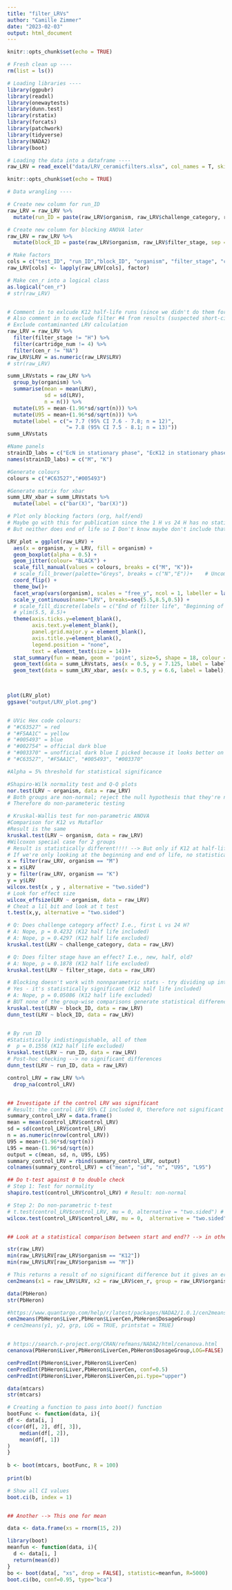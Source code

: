 ```yaml
---
title: "filter_LRVs"
author: "Camille Zimmer"
date: "2023-02-03"
output: html_document
---
```


```r
knitr::opts_chunk$set(echo = TRUE)

# Fresh clean up ----
rm(list = ls())

# Loading libraries ----
library(ggpubr)
library(readxl)
library(onewaytests)
library(dunn.test)
library(rstatix)
library(forcats)
library(patchwork)
library(tidyverse)
library(NADA2)
library(boot)

# Loading the data into a dataframe ----
raw_LRV = read_excel("data/LRV_ceramicfilters.xlsx", col_names = T, skip = 1)
```

```r
knitr::opts_chunk$set(echo = TRUE)

# Data wrangling ----

# Create new column for run_ID
raw_LRV = raw_LRV %>%
  mutate(run_ID = paste(raw_LRV$organism, raw_LRV$challenge_category, raw_LRV$filter_stage, sep = "_"), .after = "test_ID")

# Create new column for blocking ANOVA later
raw_LRV = raw_LRV %>%
  mutate(block_ID = paste(raw_LRV$organism, raw_LRV$filter_stage, sep = "_"), .after = "run_ID")

# Make factors
cols = c("test_ID", "run_ID","block_ID", "organism", "filter_stage", "challenge_category", "cartridge_num", "censored")
raw_LRV[cols] <- lapply(raw_LRV[cols], factor)

# Make cen_r into a logical class
as.logical("cen_r")
# str(raw_LRV)


# Comment in to exlcude K12 half-life runs (since we didn't do them for Mutaflor)
# Also comment in to exclude filter #4 from results (suspected short-circuiting)
# Exclude contaminanted LRV calculation 
raw_LRV = raw_LRV %>%
  filter(filter_stage != "H") %>%
  filter(cartridge_num != 4) %>%
  filter(cen_r != "NA")
raw_LRV$LRV = as.numeric(raw_LRV$LRV)
# str(raw_LRV)


```



```r

summ_LRVstats = raw_LRV %>%
  group_by(organism) %>%
  summarise(mean = mean(LRV), 
            sd = sd(LRV), 
            n = n()) %>%
  mutate(L95 = mean-(1.96*sd/sqrt(n))) %>%
  mutate(U95 = mean+(1.96*sd/sqrt(n))) %>% 
  mutate(label = c("= 7.7 (95% CI 7.6 - 7.8; n = 12)", 
                   "= 7.8 (95% CI 7.5 - 8.1; n = 13)"))
summ_LRVstats

```

```r

#Name panels
strainID_labs = c("EcN in stationary phase", "EcK12 in stationary phase")
names(strainID_labs) = c("M", "K")

#Generate colours
colours = c("#C63527","#005493")

#Generate matrix for xbar
summ_LRV_xbar = summ_LRVstats %>%
  mutate(label = c("bar(X)", "bar(X)"))

# Plot only blocking factors (org, half/end)
# Maybe go with this for publication since the 1 H vs 24 H has no statistical significance?
# But neither does end of life so I Don't know maybe don't include that too??? 

LRV_plot = ggplot(raw_LRV) +
  aes(x = organism, y = LRV, fill = organism) +
  geom_boxplot(alpha = 0.5) +
  geom_jitter(colour= "BLACK") +
  scale_fill_manual(values = colours, breaks = c("M", "K"))+
  # scale_fill_brewer(palette="Greys", breaks = c("N","E"))+    # Uncommet this line for B+W colour scheme
  coord_flip() +
  theme_bw()+
  facet_wrap(vars(organism), scales = "free_y", ncol = 1, labeller = labeller(organism = strainID_labs)) +
  scale_y_continuous(name="LRV", breaks=seq(5.5,8.5,0.5)) +
  # scale_fill_discrete(labels = c("End of filter life", "Beginning of filter life"))
  # ylim(5.5, 8.5)+
  theme(axis.ticks.y=element_blank(),
        axis.text.y=element_blank(),
        panel.grid.major.y = element_blank(),
        axis.title.y=element_blank(), 
        legend.position = "none",
        text = element_text(size = 14))+
  stat_summary(fun = mean, geom = 'point', size=5, shape = 18, colour = "BLACK")+
  geom_text(data = summ_LRVstats, aes(x = 0.5, y = 7.125, label = label), size = 3.5, inherit.aes = FALSE, parse = FALSE)+
  geom_text(data = summ_LRV_xbar, aes(x = 0.5, y = 6.6, label = label), size = 3.5, inherit.aes = FALSE, parse = TRUE)

  

plot(LRV_plot)
ggsave("output/LRV_plot.png")


# UVic Hex code colours:
# "#C63527" = red
# "#F5AA1C" = yellow
# "#005493" = blue
# "#002754" = official dark blue
# "#003370" = unofficial dark blue I picked because it looks better on plots
# "#C63527", "#F5AA1C", "#005493", "#003370"

```




```r

#Alpha = 5% threshold for statistical significance

#Shapiro-Wilk normality test and Q-Q plots
nor.test(LRV ~ organism, data = raw_LRV)
# Both groups are non-normal; reject the null hypothesis that they're normally distributed
# Therefore do non-parameteric testing

# Kruskal-Wallis test for non-parametric ANOVA
#Comparison for K12 vs Mutaflor
#Result is the same
kruskal.test(LRV ~ organism, data = raw_LRV)
#Wilcoxon special case for 2 groups
# Result is statistically different!!!! --> But only if K12 at half-life is included
# If we're only looking at the beginning and end of life, no statistical significance (p = 0.05138 for wilcox)
x = filter(raw_LRV, organism == "M")
x = x$LRV
y = filter(raw_LRV, organism == "K")
y = y$LRV
wilcox.test(x , y , alternative = "two.sided")
# Look for effect size
wilcox_effsize(LRV ~ organism, data = raw_LRV)
# Cheat a lil bit and look at t test
t.test(x,y, alternative = "two.sided")

# Q: Does challenge category affect? I.e., first L vs 24 H? 
# A: Nope, p = 0.4232 (K12 half life included)
# A: Nope, p = 0.4297 (K12 half life excluded)
kruskal.test(LRV ~ challenge_category, data = raw_LRV)

# Q: Does filter stage have an effect? I.e., new, half, old? 
# A: Nope, p = 0.1878 (K12 half life excluded)
kruskal.test(LRV ~ filter_stage, data = raw_LRV)

# Blocking doesn't work with nonnparametric stats - try dividing up into organism/stage blocks
# Yes - it's statistically significant (K12 half life included)
# A: Nope, p = 0.05086 (K12 half life excluded)
# BUT none of the group-wise comparisons generate statistical differences
kruskal.test(LRV ~ block_ID, data = raw_LRV)
dunn_test(LRV ~ block_ID, data = raw_LRV)


# By run ID
#Statistically indistinguishable, all of them
#  p = 0.1556 (K12 half life excluded)
kruskal.test(LRV ~ run_ID, data = raw_LRV)
# Post-hoc checking --> no significant differences
dunn_test(LRV ~ run_ID, data = raw_LRV)

```


```r

control_LRV = raw_LRV %>%
  drop_na(control_LRV)


## Investigate if the control LRV was significant
# Result: the control LRV 95% CI included 0, therefore not significant
summary_control_LRV = data.frame()
mean = mean(control_LRV$control_LRV)
sd = sd(control_LRV$control_LRV)
n = as.numeric(nrow(control_LRV))
U95 = mean+(1.96*sd/sqrt(n))
L95 = mean-(1.96*sd/sqrt(n))
output = c(mean, sd, n, U95, L95)
summary_control_LRV = rbind(summary_control_LRV, output)
colnames(summary_control_LRV) = c("mean", "sd", "n", "U95", "L95")

## Do t-test against 0 to double check
# Step 1: Test for normality
shapiro.test(control_LRV$control_LRV) # Result: non-normal

# Step 2: Do non-parametric t-test
# t.test(control_LRV$control_LRV, mu = 0, alternative = "two.sided") # Disregard, this was parametric
wilcox.test(control_LRV$control_LRV, mu = 0,  alternative = "two.sided") # Result: not different from 0, p-value of 0.50


## Look at a statistical comparison between start and end?? --> in other R markdown (filter_diameters)


```




```r
str(raw_LRV)
min(raw_LRV$LRV[raw_LRV$organism == "K12"])
min(raw_LRV$LRV[raw_LRV$organism == "M"])

# This returns a result of no significant difference but it gives an error for plotting 
cen2means(x1 = raw_LRV$LRV, x2 = raw_LRV$cen_r, group = raw_LRV$organism)

```



```r


data(PbHeron)
str(PbHeron)

#https://www.quantargo.com/help/r/latest/packages/NADA2/1.0.1/cen2means
cen2means(PbHeron$Liver,PbHeron$LiverCen,PbHeron$DosageGroup)
# cen2means(y1, y2, grp, LOG = TRUE, printstat = TRUE)


# https://search.r-project.org/CRAN/refmans/NADA2/html/cenanova.html
cenanova(PbHeron$Liver,PbHeron$LiverCen,PbHeron$DosageGroup,LOG=FALSE)

cenPredInt(PbHeron$Liver,PbHeron$LiverCen)
cenPredInt(PbHeron$Liver,PbHeron$LiverCen, conf=0.5)
cenPredInt(PbHeron$Liver,PbHeron$LiverCen,pi.type="upper")


```


```r


data(mtcars)
str(mtcars)

# Creating a function to pass into boot() function
bootFunc <- function(data, i){
df <- data[i, ]
c(cor(df[, 2], df[, 3]),
    median(df[, 2]),
    mean(df[, 1])
)
}
 
b <- boot(mtcars, bootFunc, R = 100)
 
print(b)

# Show all CI values
boot.ci(b, index = 1)


## Another --> This one for mean

data <- data.frame(xs = rnorm(15, 2))

library(boot)
meanfun <- function(data, i){
  d <- data[i, ]
  return(mean(d))   
}
bo <- boot(data[, "xs", drop = FALSE], statistic=meanfun, R=5000)
boot.ci(bo, conf=0.95, type="bca")

```


